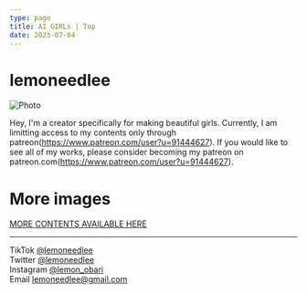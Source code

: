 ```yaml
---
type: page
title: AI GIRLs | Top
date: 2023-07-04
---
```


# lemoneedlee

<div class="center">
  <Image
    src="/images/003.png"
    alt="Photo"
    width={540}
    height={960}
    priority
    className="next-image"
  />
</div>

Hey, I'm a creator specifically for making beautiful girls.
Currently, I am limitting access to my contents only through patreon(https://www.patreon.com/user?u=91444627).
If you would like to see all of my works, please consider becoming my patreon on patreon.com(https://www.patreon.com/user?u=91444627).

# More images
<div class="center">
  <a class="btn" href="https://www.patreon.com/user?u=91444627" target="_blank">MORE CONTENTS AVAILABLE HERE</a>
</div>

---

<div>

  TikTok [@lemoneedlee](https://www.tiktok.com/@lemoneedlee)
  <br />
  Twitter [@lemoneedlee](https://twitter.com/lemoneedlee)
  <br />
  Instagram [@lemon_obari](https://instagram.com/lemon_obari)
  <br />
  Email lemoneedlee@gmail.com
</div>
